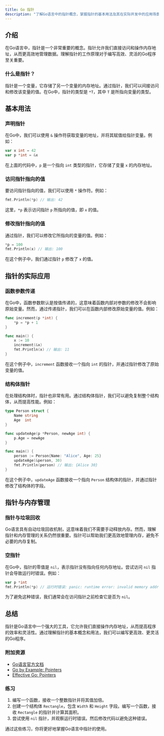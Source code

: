 ```yaml
---
title: Go 指针
description: "了解Go语言中的指针概念，掌握指针的基本用法及其在实际开发中的应用场景。"
---
```


## 介绍

在Go语言中，指针是一个非常重要的概念。指针允许我们直接访问和操作内存地址，从而更高效地管理数据。理解指针的工作原理对于编写高效、灵活的Go程序至关重要。

### 什么是指针？

指针是一个变量，它存储了另一个变量的内存地址。通过指针，我们可以间接访问和修改该变量的值。在Go中，指针的类型是 `*T`，其中 `T` 是所指向变量的类型。

## 基本用法

### 声明指针

在Go中，我们可以使用 `&` 操作符获取变量的地址，并将其赋值给指针变量。例如：

```go
var x int = 42
var p *int = &x
```

在上面的代码中，`p` 是一个指向 `int` 类型的指针，它存储了变量 `x` 的内存地址。

### 访问指针指向的值

要访问指针指向的值，我们可以使用 `*` 操作符。例如：

```go
fmt.Println(*p) // 输出: 42
```

这里，`*p` 表示访问指针 `p` 所指向的值，即 `x` 的值。

### 修改指针指向的值

通过指针，我们可以修改它所指向的变量的值。例如：

```go
*p = 100
fmt.Println(x) // 输出: 100
```

在这个例子中，我们通过指针 `p` 修改了 `x` 的值。

## 指针的实际应用

### 函数参数传递

在Go中，函数参数默认是按值传递的，这意味着函数内部对参数的修改不会影响原始变量。然而，通过传递指针，我们可以在函数内部修改原始变量的值。例如：

```go
func increment(p *int) {
    *p = *p + 1
}

func main() {
    x := 10
    increment(&x)
    fmt.Println(x) // 输出: 11
}
```

在这个例子中，`increment` 函数接收一个指向 `int` 的指针，并通过指针修改了原始变量的值。

### 结构体指针

在处理结构体时，指针也非常有用。通过结构体指针，我们可以避免复制整个结构体，从而提高性能。例如：

```go
type Person struct {
    Name string
    Age  int
}

func updateAge(p *Person, newAge int) {
    p.Age = newAge
}

func main() {
    person := Person{Name: "Alice", Age: 25}
    updateAge(&person, 30)
    fmt.Println(person) // 输出: {Alice 30}
}
```

在这个例子中，`updateAge` 函数接收一个指向 `Person` 结构体的指针，并通过指针修改了结构体的字段。

## 指针与内存管理

### 指针与垃圾回收

Go语言具有自动垃圾回收机制，这意味着我们不需要手动释放内存。然而，理解指针和内存管理的关系仍然很重要。指针可以帮助我们更高效地管理内存，避免不必要的内存复制。

### 空指针

在Go中，指针的零值是 `nil`，表示指针没有指向任何内存地址。尝试访问 `nil` 指针会导致运行时错误。例如：

```go
var p *int
fmt.Println(*p) // 运行时错误: panic: runtime error: invalid memory address or nil pointer dereference
```

为了避免这种错误，我们通常会在访问指针之前检查它是否为 `nil`。

## 总结

指针是Go语言中一个强大的工具，它允许我们直接操作内存地址，从而提高程序的效率和灵活性。通过理解指针的基本概念和用法，我们可以编写更高效、更灵活的Go程序。

### 附加资源

- [Go语言官方文档](https://golang.org/doc/)
- [Go by Example: Pointers](https://gobyexample.com/pointers)
- [Effective Go: Pointers](https://golang.org/doc/effective_go.html#pointers)

### 练习

1. 编写一个函数，接收一个整数指针并将其值加倍。
2. 创建一个结构体 `Rectangle`，包含 `Width` 和 `Height` 字段。编写一个函数，接收 `Rectangle` 的指针并计算其面积。
3. 尝试使用 `nil` 指针，并观察运行时错误。然后修改代码以避免这种错误。

通过这些练习，你将更好地掌握Go语言中指针的使用。